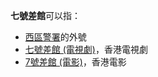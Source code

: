 '''七號差館'''可以指：
* [[西區警署|西區警署]]的外號
* [[七號差館_(電視劇)|七號差館 (電視劇)]]，香港電視劇
* [[7號差館_(電影)|7號差館 (電影)]]，香港電影

{{disambig|CH|Cat=四字作品消歧義}}